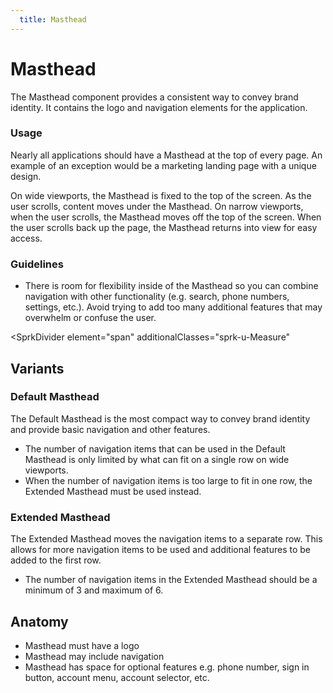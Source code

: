 ```yaml
---
  title: Masthead
---
```


# Masthead

The Masthead component provides a consistent
way to convey brand identity. It contains the
logo and navigation elements for the application.

<ComponentPreview
  componentName="masthead--default-story"
  hasReact
  hasAngular
  hasHTML
  maxWidth="100%"
  minHeight="20rem"
/>

### Usage

Nearly all applications should have a Masthead
at the top of every page. An example of an
exception would be a marketing landing page
with a unique design.

On wide viewports, the Masthead is fixed to the
top of the screen. As the user scrolls, content
moves under the Masthead. On narrow viewports,
when the user scrolls, the Masthead moves off
the top of the screen. When the user scrolls back
up the page, the Masthead returns into view
for easy access.

### Guidelines

- There is room for flexibility inside of
the Masthead so you can combine navigation
with other functionality (e.g. search, phone
numbers, settings, etc.). Avoid trying to
add too many additional features that may
overwhelm or confuse the user.

<SprkDivider
 element="span"
 additionalClasses="sprk-u-Measure"
></SprkDivider>

## Variants

### Default Masthead

The Default Masthead is the most compact
way to convey brand identity and provide
basic navigation and other features.
- The number of navigation items that
can be used in the Default Masthead is
only limited by what can fit on a single
row on wide viewports.
- When the number of navigation items is
too large to fit in one row, the Extended
Masthead must be used instead.

<ComponentPreview
  componentName="masthead--default-story"
  hasReact
  hasAngular
  hasHTML
  maxWidth="100%"
  minHeight="20rem"
/>

### Extended Masthead

The Extended Masthead moves the navigation
items to a separate row. This allows for
more navigation items to be used and
additional features to be added to the first row.
- The number of navigation items in the Extended
Masthead should be a minimum of 3 and maximum of 6.

<ComponentPreview
  componentName="masthead--extended"
  hasReact
  hasAngular
  hasHTML
  maxWidth="100%"
  minHeight="20rem"
/>

## Anatomy

- Masthead must have a logo
- Masthead may include navigation
- Masthead has space for optional features
e.g. phone number, sign in button, account menu,
account selector, etc.